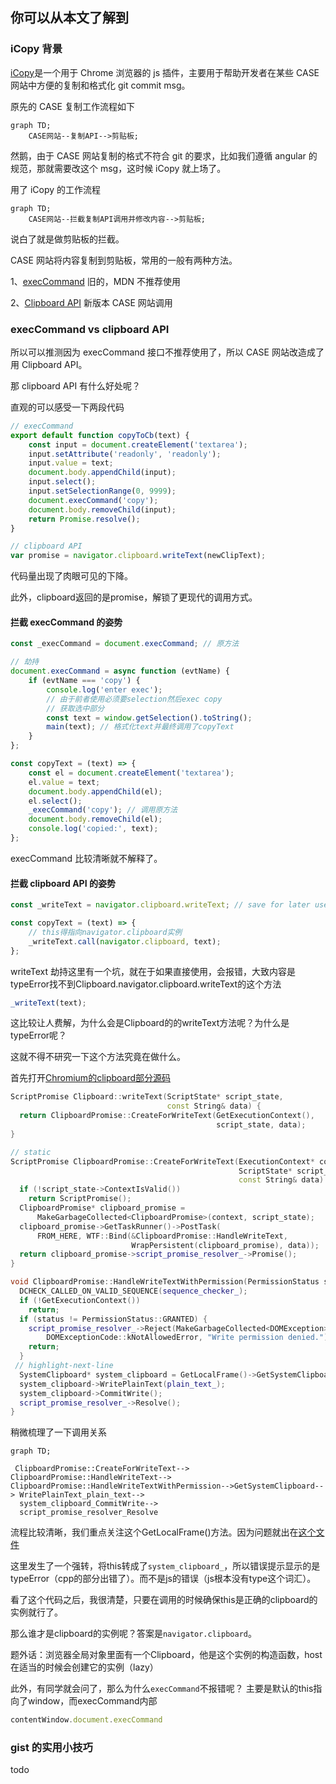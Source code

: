 ## 你可以从本文了解到

### iCopy 背景

[iCopy](https://greasyfork.org/zh-CN/scripts/411953-icopy5)是一个用于 Chrome 浏览器的 js 插件，主要用于帮助开发者在某些 CASE 网站中方便的复制和格式化 git commit msg。

原先的 CASE 复制工作流程如下

```mermaid
graph TD;
    CASE网站--复制API-->剪贴板;
```

然鹅，由于 CASE 网站复制的格式不符合 git 的要求，比如我们遵循 angular 的规范，那就需要改这个 msg，这时候 iCopy 就上场了。

用了 iCopy 的工作流程

```mermaid
graph TD;
    CASE网站--拦截复制API调用并修改内容-->剪贴板;
```

说白了就是做剪贴板的拦截。

CASE 网站将内容复制到剪贴板，常用的一般有两种方法。

1、[execCommand](https://developer.mozilla.org/en-US/docs/Web/API/Document/execCommand) 旧的，MDN 不推荐使用

2、[Clipboard API](https://developer.mozilla.org/en-US/docs/Web/API/Clipboard_API) 新版本 CASE 网站调用

### execCommand vs clipboard API

所以可以推测因为 execCommand 接口不推荐使用了，所以 CASE 网站改造成了用 Clipboard API。

那 clipboard API 有什么好处呢？

直观的可以感受一下两段代码

```js
// execCommand
export default function copyToCb(text) {
    const input = document.createElement('textarea');
    input.setAttribute('readonly', 'readonly');
    input.value = text;
    document.body.appendChild(input);
    input.select();
    input.setSelectionRange(0, 9999);
    document.execCommand('copy');
    document.body.removeChild(input);
    return Promise.resolve();
}
```

```js
// clipboard API
var promise = navigator.clipboard.writeText(newClipText);
```

代码量出现了肉眼可见的下降。

此外，clipboard返回的是promise，解锁了更现代的调用方式。

#### 拦截 execCommand 的姿势

```js
const _execCommand = document.execCommand; // 原方法

// 劫持
document.execCommand = async function (evtName) {
    if (evtName === 'copy') {
        console.log('enter exec');
        // 由于前者使用必须要selection然后exec copy
        // 获取选中部分
        const text = window.getSelection().toString();
        main(text); // 格式化text并最终调用了copyText
    }
};

const copyText = (text) => {
    const el = document.createElement('textarea');
    el.value = text;
    document.body.appendChild(el);
    el.select();
    _execCommand('copy'); // 调用原方法
    document.body.removeChild(el);
    console.log('copied:', text);
};
```

execCommand 比较清晰就不解释了。

#### 拦截 clipboard API 的姿势

```js
const _writeText = navigator.clipboard.writeText; // save for later use

const copyText = (text) => {
    // this得指向navigator.clipboard实例
    _writeText.call(navigator.clipboard, text);
};
```

writeText 劫持这里有一个坑，就在于如果直接使用，会报错，大致内容是typeError找不到Clipboard.navigator.clipboard.writeText的这个方法

```js
_writeText(text);
```

这比较让人费解，为什么会是Clipboard的的writeText方法呢？为什么是typeError呢？

这就不得不研究一下这个方法究竟在做什么。

首先打开[Chromium的clipboard部分源码](https://source.chromium.org/chromium/chromium/src/+/main:third_party/blink/renderer/modules/clipboard/clipboard.cc;l=53?q=CreateForWriteText&ss=chromium%2Fchromium%2Fsrc)

```cpp
ScriptPromise Clipboard::writeText(ScriptState* script_state,
                                   const String& data) {
  return ClipboardPromise::CreateForWriteText(GetExecutionContext(),
                                              script_state, data);
}

// static
ScriptPromise ClipboardPromise::CreateForWriteText(ExecutionContext* context,
                                                   ScriptState* script_state,
                                                   const String& data) {
  if (!script_state->ContextIsValid())
    return ScriptPromise();
  ClipboardPromise* clipboard_promise =
      MakeGarbageCollected<ClipboardPromise>(context, script_state);
  clipboard_promise->GetTaskRunner()->PostTask(
      FROM_HERE, WTF::Bind(&ClipboardPromise::HandleWriteText,
                           WrapPersistent(clipboard_promise), data));
  return clipboard_promise->script_promise_resolver_->Promise();
}

void ClipboardPromise::HandleWriteTextWithPermission(PermissionStatus status) {
  DCHECK_CALLED_ON_VALID_SEQUENCE(sequence_checker_);
  if (!GetExecutionContext())
    return;
  if (status != PermissionStatus::GRANTED) {
    script_promise_resolver_->Reject(MakeGarbageCollected<DOMException>(
        DOMExceptionCode::kNotAllowedError, "Write permission denied."));
    return;
  }
 // highlight-next-line
  SystemClipboard* system_clipboard = GetLocalFrame()->GetSystemClipboard();
  system_clipboard->WritePlainText(plain_text_);
  system_clipboard->CommitWrite();
  script_promise_resolver_->Resolve();
}

```

稍微梳理了一下调用关系

```mermaid
graph TD;

 ClipboardPromise::CreateForWriteText--> ClipboardPromise::HandleWriteText--> ClipboardPromise::HandleWriteTextWithPermission-->GetSystemClipboard--> WritePlainText_plain_text-->
  system_clipboard_CommitWrite-->
  script_promise_resolver_Resolve

```

流程比较清晰，我们重点关注这个GetLocalFrame()方法。因为问题就出在[这个文件](https://source.chromium.org/chromium/chromium/src/+/main:third_party/blink/renderer/core/frame/local_frame.cc;l=2628)

这里发生了一个强转，将this转成了`system_clipboard_`，所以错误提示显示的是typeError（cpp的部分出错了）。而不是js的错误（js根本没有type这个词汇）。

看了这个代码之后，我很清楚，只要在调用的时候确保this是正确的clipboard的实例就行了。

那么谁才是clipboard的实例呢？答案是`navigator.clipboard`。

题外话：浏览器全局对象里面有一个Clipboard，他是这个实例的构造函数，host在适当的时候会创建它的实例（lazy）

此外，有同学就会问了，那么为什么`execCommand`不报错呢？
主要是默认的this指向了window，而execCommand内部

```js
contentWindow.document.execCommand
```

### gist 的实用小技巧

todo